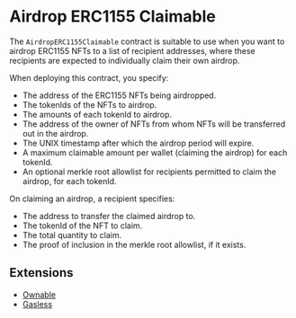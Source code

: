 # Airdrop ERC1155 Claimable

The `AirdropERC1155Claimable` contract is suitable to use when you want to airdrop ERC1155 NFTs to a list of recipient addresses, where these recipients are expected to individually claim their own airdrop.

When deploying this contract, you specify:

- The address of the ERC1155 NFTs being airdropped.
- The tokenIds of the NFTs to airdrop.
- The amounts of each tokenId to airdrop.
- The address of the owner of NFTs from whom NFTs will be transferred out in the airdrop.
- The UNIX timestamp after which the airdrop period will expire.
- A maximum claimable amount per wallet (claiming the airdrop) for each tokenId.
- An optional merkle root allowlist for recipients permitted to claim the airdrop, for each tokenId.

On claiming an airdrop, a recipient specifies:

- The address to transfer the claimed airdrop to.
- The tokenId of the NFT to claim.
- The total quantity to claim.
- The proof of inclusion in the merkle root allowlist, if it exists.

## Extensions

- [Ownable](/solidity/extensions/ownable)
- [Gasless](/contracts/build/extensions)

